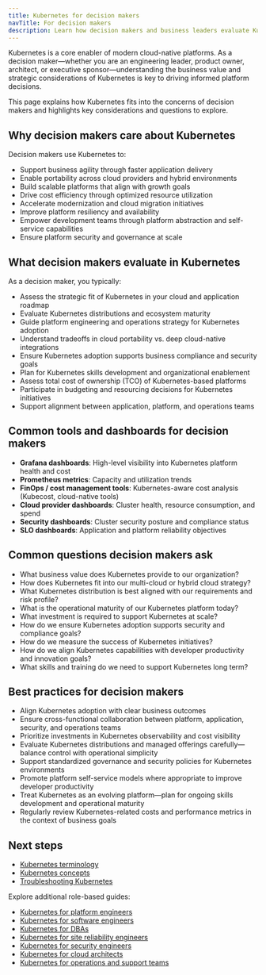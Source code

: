 ```yaml
---
title: Kubernetes for decision makers
navTitle: For decision makers
description: Learn how decision makers and business leaders evaluate Kubernetes and its role in modern cloud-native strategies.
---
```


Kubernetes is a core enabler of modern cloud-native platforms. As a decision maker—whether you are an engineering leader, product owner, architect, or executive sponsor—understanding the business value and strategic considerations of Kubernetes is key to driving informed platform decisions.

This page explains how Kubernetes fits into the concerns of decision makers and highlights key considerations and questions to explore.

## Why decision makers care about Kubernetes

Decision makers use Kubernetes to:

- Support business agility through faster application delivery
- Enable portability across cloud providers and hybrid environments
- Build scalable platforms that align with growth goals
- Drive cost efficiency through optimized resource utilization
- Accelerate modernization and cloud migration initiatives
- Improve platform resiliency and availability
- Empower development teams through platform abstraction and self-service capabilities
- Ensure platform security and governance at scale

## What decision makers evaluate in Kubernetes

As a decision maker, you typically:

- Assess the strategic fit of Kubernetes in your cloud and application roadmap
- Evaluate Kubernetes distributions and ecosystem maturity
- Guide platform engineering and operations strategy for Kubernetes adoption
- Understand tradeoffs in cloud portability vs. deep cloud-native integrations
- Ensure Kubernetes adoption supports business compliance and security goals
- Plan for Kubernetes skills development and organizational enablement
- Assess total cost of ownership (TCO) of Kubernetes-based platforms
- Participate in budgeting and resourcing decisions for Kubernetes initiatives
- Support alignment between application, platform, and operations teams

## Common tools and dashboards for decision makers

- **Grafana dashboards**: High-level visibility into Kubernetes platform health and cost
- **Prometheus metrics**: Capacity and utilization trends
- **FinOps / cost management tools**: Kubernetes-aware cost analysis (Kubecost, cloud-native tools)
- **Cloud provider dashboards**: Cluster health, resource consumption, and spend
- **Security dashboards**: Cluster security posture and compliance status
- **SLO dashboards**: Application and platform reliability objectives

## Common questions decision makers ask

- What business value does Kubernetes provide to our organization?
- How does Kubernetes fit into our multi-cloud or hybrid cloud strategy?
- What Kubernetes distribution is best aligned with our requirements and risk profile?
- What is the operational maturity of our Kubernetes platform today?
- What investment is required to support Kubernetes at scale?
- How do we ensure Kubernetes adoption supports security and compliance goals?
- How do we measure the success of Kubernetes initiatives?
- How do we align Kubernetes capabilities with developer productivity and innovation goals?
- What skills and training do we need to support Kubernetes long term?

## Best practices for decision makers

- Align Kubernetes adoption with clear business outcomes
- Ensure cross-functional collaboration between platform, application, security, and operations teams
- Prioritize investments in Kubernetes observability and cost visibility
- Evaluate Kubernetes distributions and managed offerings carefully—balance control with operational simplicity
- Support standardized governance and security policies for Kubernetes environments
- Promote platform self-service models where appropriate to improve developer productivity
- Treat Kubernetes as an evolving platform—plan for ongoing skills development and operational maturity
- Regularly review Kubernetes-related costs and performance metrics in the context of business goals

## Next steps

- [Kubernetes terminology](./terminology)
- [Kubernetes concepts](./kubernetes-concepts)
- [Troubleshooting Kubernetes](./how-to/troubleshooting-on-kubernetes)

Explore additional role-based guides:

- [Kubernetes for platform engineers](./platform-engineers)
- [Kubernetes for software engineers](./software-engineers)
- [Kubernetes for DBAs](./dbas)
- [Kubernetes for site reliability engineers](./sres)
- [Kubernetes for security engineers](./security-engineers)
- [Kubernetes for cloud architects](./cloud-architects)
- [Kubernetes for operations and support teams](./operations-support)
